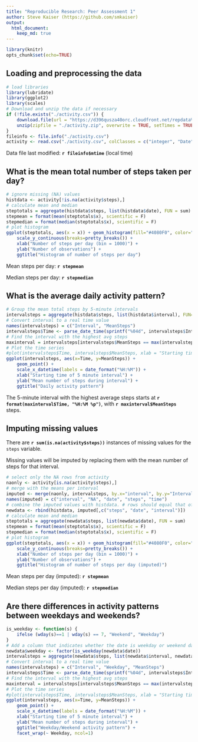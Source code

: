 ```yaml
---
title: "Reproducible Research: Peer Assessment 1"
author: Steve Kaiser (https://github.com/smkaiser)
output: 
  html_document:
    keep_md: true
---
```


```r
library(knitr)
opts_chunk$set(echo=TRUE)
```

## Loading and preprocessing the data
```r
# load libraries
library(lubridate)
library(ggplot2)
library(scales)
# Download and unzip the data if necessary
if (!file.exists("./activity.csv")) {
    download.file(url = "https://d396qusza40orc.cloudfront.net/repdata%2Fdata%2Factivity.zip", destfile = "./activity.zip", method = "curl", mode = "wb")
    unzip(zipfile = "./activity.zip", overwrite = TRUE, setTimes = TRUE)  
}
fileinfo <- file.info("./activity.csv")
activity <- read.csv("./activity.csv", colClasses = c("integer", "Date", "integer"))


```
Data file last modified: **`r fileinfo$mtime`** (local time)

## What is the mean total number of steps taken per day?
```r
# ignore missing (NA) values
histdata <- activity[!is.na(activity$steps),]
# calculate mean and median
steptotals = aggregate(histdata$steps, list(histdata$date), FUN = sum)
stepmean = format(mean(steptotals$x), scientific = F)
stepmedian = format(median(steptotals$x), scientific = F)
# plot histogram
ggplot(steptotals, aes(x = x)) + geom_histogram(fill="#4080F0", color="black", binwidth=1000) +
    scale_y_continuous(breaks=pretty_breaks()) +
    xlab("Number of steps per day (bin = 1000)") +
    ylab("Number of observations") +
    ggtitle("Histogram of number of steps per day")
```

Mean steps per day: **`r stepmean`**

Median steps per day: **`r stepmedian`**

## What is the average daily activity pattern?
```r
# Group the mean total steps by 5-minute intervals 
intervalsteps = aggregate(histdata$steps, list(histdata$interval), FUN=mean)
# Convert interval to a real time value
names(intervalsteps) = c("Interval", "MeanSteps")
intervalsteps$Time <- parse_date_time(sprintf("%04d", intervalsteps$Interval), "hm")
# Find the interval with the highest avg steps
maxinterval = intervalsteps[intervalsteps$MeanSteps == max(intervalsteps$MeanSteps),2:3]
# Plot the time series
#plot(intervalsteps$Time, intervalsteps$MeanSteps, xlab = "Starting time of 5 minute interval", ylab="Mean number of steps during interval", main="Daily activity pattern")
ggplot(intervalsteps, aes(x=Time, y=MeanSteps)) + 
    geom_point() + 
    scale_x_datetime(labels = date_format("%H:%M")) +
    xlab("Starting time of 5 minute interval") +
    ylab("Mean number of steps during interval") +
    ggtitle("Daily activity pattern")
```

The 5-minute interval with the highest average steps starts at **`r format(maxinterval$Time, "%H:%M %p")`**, with **`r maxinterval$MeanSteps`** steps.

## Imputing missing values
There are **`r sum(is.na(activity$steps))`** instances of missing values for the `steps` variable.

Missing values will be imputed by replacing them with the mean number of steps for that interval.
```r
# select only the NA rows from activity
naonly <- activity[is.na(activity$steps),]
# merge with the means per interval
imputed <- merge(naonly, intervalsteps, by.x="interval", by.y="Interval")
names(imputed) = c("interval", "NA", "date", "steps", "time")
# combine the imputed values with histdata. # rows should equal that of the original activity data.frame
newdata <- rbind(histdata, imputed[,c("steps", "date", "interval")])
# calculate mean and median
steptotals = aggregate(newdata$steps, list(newdata$date), FUN = sum)
stepmean = format(mean(steptotals$x), scientific = F)
stepmedian = format(median(steptotals$x), scientific = F)
# plot histogram
ggplot(steptotals, aes(x = x)) + geom_histogram(fill="#4080F0", color="black", binwidth=1000) +
    scale_y_continuous(breaks=pretty_breaks()) +
    xlab("Number of steps per day (bin = 1000)") +
    ylab("Number of observations") +
    ggtitle("Histogram of number of steps per day (imputed)")
```

Mean steps per day (imputed): **`r stepmean`**

Median steps per day (imputed): **`r stepmedian`**

## Are there differences in activity patterns between weekdays and weekends?
```r
is_weekday <- function(s) {
    ifelse (wday(s)==1 | wday(s) == 7, "Weekend", "Weekday")
}
# Add a column that indicates whether the date is weekday or weekend day
newdata$weekday <- factor(is_weekday(newdata$date))
intervalsteps = aggregate(newdata$steps, list(newdata$interval, newdata$weekday), FUN=mean)
# Convert interval to a real time value
names(intervalsteps) = c("Interval", "Weekday", "MeanSteps")
intervalsteps$Time <- parse_date_time(sprintf("%04d", intervalsteps$Interval), "hm")
# Find the interval with the highest avg steps
maxinterval = intervalsteps[intervalsteps$MeanSteps == max(intervalsteps$MeanSteps),2:3]
# Plot the time series
#plot(intervalsteps$Time, intervalsteps$MeanSteps, xlab = "Starting time of 5 minute interval", ylab="Mean number of steps during interval", main="Daily activity pattern")
ggplot(intervalsteps, aes(x=Time, y=MeanSteps)) + 
    geom_point() + 
    scale_x_datetime(labels = date_format("%H:%M")) +
    xlab("Starting time of 5 minute interval") +
    ylab("Mean number of steps during interval") +
    ggtitle("Weekday/Weekend activity pattern") +
    facet_wrap(~ Weekday, ncol=1)
```